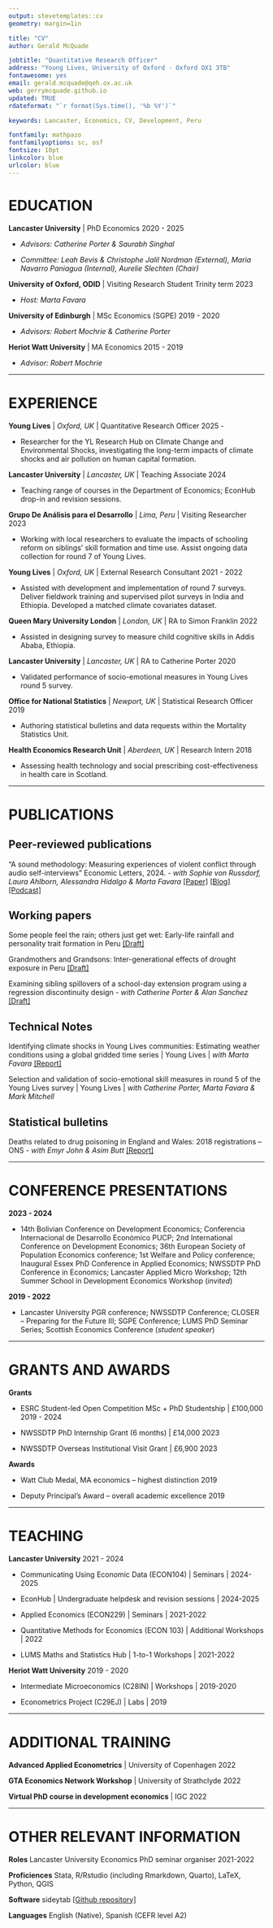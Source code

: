 ```yaml
---
output: stevetemplates::cv
geometry: margin=1in

title: "CV"
author: Gerald McQuade

jobtitle: "Quantitative Research Officer"
address: "Young Lives, University of Oxford · Oxford OX1 3TB"
fontawesome: yes
email: gerald.mcquade@qeh.ox.ac.uk
web: gerrymcquade.github.io
updated: TRUE
rdateformat: "`r format(Sys.time(), '%b %Y')`"

keywords: Lancaster, Economics, CV, Development, Peru

fontfamily: mathpazo
fontfamilyoptions: sc, osf
fontsize: 10pt
linkcolor: blue
urlcolor: blue
---
```


# EDUCATION

**Lancaster University** | PhD Economics \hfill 2020 - 2025

* _Advisors: Catherine Porter & Saurabh Singhal_

* _Committee: Leah Bevis & Christophe Jalil Nordman (External), Maria Navarro Paniagua (Internal), Aurelie Slechten (Chair)_

**University of Oxford, ODID** | Visiting Research Student \hfill Trinity term 2023

* _Host: Marta Favara_

**University of Edinburgh** | MSc Economics (SGPE) \hfill 2019 - 2020

* _Advisors: Robert Mochrie & Catherine Porter_

**Heriot Watt University** | MA Economics \hfill 2015 - 2019

* _Advisor: Robert Mochrie_

---------------------

# EXPERIENCE

**Young Lives** | _Oxford, UK_ | Quantitative Research Officer \hfill 2025 -

* Researcher for the YL Research Hub on Climate Change and Environmental Shocks, investigating the long-term impacts of climate shocks and air pollution on human capital formation.

**Lancaster University** | _Lancaster, UK_ | Teaching Associate \hfill 2024

* Teaching range of courses in the Department of Economics; EconHub drop-in and revision sessions.

**Grupo De Análisis para el Desarrollo** | _Lima, Peru_ | Visiting Researcher \hfill 2023

* Working with local researchers to evaluate the impacts of schooling reform on siblings' skill formation and time use. Assist ongoing data collection for round 7 of Young Lives.

**Young Lives** | _Oxford, UK_ | External Research Consultant \hfill 2021 - 2022

* Assisted with development and implementation of round 7 surveys. Deliver fieldwork training and supervised pilot surveys in India and Ethiopia. Developed a matched climate covariates dataset.

**Queen Mary University London** | _London, UK_ | RA to Simon Franklin \hfill 2022

* Assisted in designing survey to measure child cognitive skills in Addis Ababa, Ethiopia.

**Lancaster University** | _Lancaster, UK_ | RA to Catherine Porter \hfill 2020

* Validated performance of socio-emotional measures in Young Lives round 5 survey.

**Office for National Statistics** | _Newport, UK_ | Statistical Research Officer \hfill 2019

* Authoring statistical bulletins and data requests within the Mortality Statistics Unit.

**Health Economics Research Unit** | _Aberdeen, UK_ | Research Intern \hfill 2018

* Assessing health technology and social prescribing cost-effectiveness in health care in Scotland.

---------------------

# PUBLICATIONS

## **Peer-reviewed publications**

"A sound methodology: Measuring experiences of violent conflict through audio self-interviews" Economic Letters, 2024. - _with Sophie von Russdorf, Laura Ahlborn, Alessandra Hidalgo & Marta Favara_ [[Paper]](https://doi.org/10.1016/j.econlet.2024.111879) [[Blog]](https://www.younglives.org.uk/news/a-sound-methodology) [[Podcast]](https://podcasts.ox.ac.uk/how-sound-methodology-improves-understanding-young-ethiopians-experience-conflict)

## **Working papers**

Some people feel the rain; others just get wet: Early-life rainfall and personality trait formation in Peru [[Draft]](https://drive.google.com/file/d/1xB96v3TwzQLKtHsrPwk1m5O9iiFsZ737/view?usp=sharing)

Grandmothers and Grandsons: Inter-generational effects of drought exposure in Peru [[Draft]](https://drive.google.com/file/d/1lqmEXXv6k_cOcucgPyeAO9BqCV4YPRec/view?usp=sharing)

Examining sibling spillovers of a school-day extension program using a regression discontinuity design - _with Catherine Porter & Alan Sanchez_ [[Draft]](https://drive.google.com/file/d/1BnhMo5yJY2kmoy1Q_eXJyH_D5WyaQmMi/view?usp=sharing)

## **Technical Notes**

Identifying climate shocks in Young Lives communities: Estimating weather conditions using a global gridded time series | Young Lives | _with Marta Favara_ [[Report]](https://www.younglives.org.uk/publications/identifying-climate-shocks-young-lives-communities-estimating-weather-conditions-using)

Selection and validation of socio-emotional skill measures in round 5 of the Young Lives survey | Young Lives | _with Catherine Porter, Marta Favara & Mark Mitchell_ 

## **Statistical bulletins**

Deaths related to drug poisoning in England and Wales: 2018 registrations – ONS - _with Emyr John & Asim Butt_ [[Report]](https://cy.ons.gov.uk/peoplepopulationandcommunity/birthsdeathsandmarriages/deaths/bulletins/deathsrelatedtodrugpoisoninginenglandandwales/2018registrations)

---------------------

# CONFERENCE PRESENTATIONS

 **2023 - 2024** 

* 14th Bolivian Conference on Development Economics; Conferencia Internacional de Desarrollo Económico PUCP; 2nd International Conference on Development Economics; 36th European Society of Population Economics conference; 1st Welfare and Policy conference; Inaugural Essex PhD Conference in Applied Economics; NWSSDTP PhD Conference in Economics; Lancaster Applied Micro Workshop; 12th Summer School in Development Economics Workshop (_invited_)

**2019 - 2022** 

* Lancaster University PGR conference; NWSSDTP Conference; CLOSER – Preparing for the Future III;  SGPE Conference; LUMS PhD Seminar Series; Scottish Economics Conference (_student speaker_) 

---------------------

# GRANTS AND AWARDS

**Grants** 

* ESRC Student-led Open Competition MSc + PhD Studentship | £100,000 \hfill 2019 - 2024

* NWSSDTP PhD Internship Grant (6 months) | £14,000 \hfill 2023 

* NWSSDTP Overseas Institutional Visit Grant | £6,900 \hfill 2023

**Awards**

* Watt Club Medal, MA economics – highest distinction \hfill 2019

* Deputy Principal’s Award – overall academic excellence \hfill 2019

---------------------

# TEACHING

**Lancaster University** \hfill 2021 - 2024

* Communicating Using Economic Data (ECON104) | Seminars | 2024-2025

* EconHub | Undergraduate helpdesk and revision sessions | 2024-2025

* Applied Economics (ECON229) | Seminars | 2021-2022

* Quantitative Methods for Economics (ECON 103) | Additional Workshops | 2022

* LUMS Maths and Statistics Hub | 1-to-1 Workshops | 2021-2022

**Heriot Watt University** \hfill 2019 - 2020

* Intermediate Microeconomics (C28IN) | Workshops | 2019-2020

* Econometrics Project (C29EJ) | Labs | 2019

---------------------

# ADDITIONAL TRAINING

**Advanced Applied Econometrics** | University of Copenhagen \hfill 2022

**GTA Economics Network Workshop** | University of Strathclyde \hfill 2022

**Virtual PhD course in development economics** | IGC \hfill 2022

---------------------

# OTHER RELEVANT INFORMATION

**Roles**  Lancaster University Economics PhD seminar organiser \hfill 2021-2022

**Proficiences** Stata, R/Rstudio (including Rmarkdown, Quarto), LaTeX, Python, QGIS

**Software** sideytab [[Github repository]](https://github.com/gerrymcquade/sideytab)

**Languages** English (Native), Spanish (CEFR level A2)

